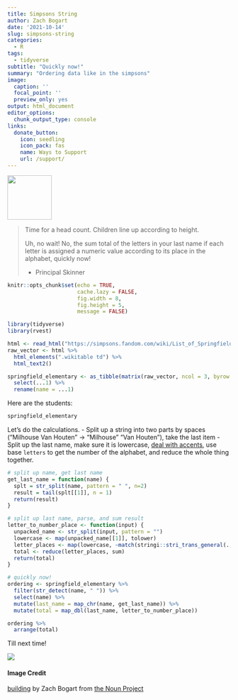 ```yaml
---
title: Simpsons String
author: Zach Bogart
date: '2021-10-14'
slug: simpsons-string
categories:
  - R
tags:
  - tidyverse
subtitle: "Quickly now!"
summary: "Ordering data like in the simpsons"
image:
  caption: ''
  focal_point: ''
  preview_only: yes
output: html_document
editor_options:
  chunk_output_type: console
links:
  donate_button:
    icon: seedling
    icon_pack: fas
    name: Ways to Support
    url: /support/
---
```


<!-- Icon Image: Small -->

<img src="featured.png" width="100"/>

<!--Starting Blurb-->

> Time for a head count. Children line up according to height.
> 
> Uh, no wait! No, the sum total of the letters in your last name if each letter is assigned a numeric value according to its place in the alphabet, quickly now!
>
> - Principal Skinner

<!--Put actual work here-->

```r
knitr::opts_chunk$set(echo = TRUE, 
                      cache.lazy = FALSE,
                      fig.width = 8,
                      fig.height = 5,
                      message = FALSE)
```

```r
library(tidyverse)
library(rvest)
```

```r
html <- read_html("https://simpsons.fandom.com/wiki/List_of_Springfield_Elementary_School_Students")
raw_vector <- html %>% 
  html_elements(".wikitable td") %>% 
  html_text2()

springfield_elementary <- as_tibble(matrix(raw_vector, ncol = 3, byrow = TRUE), .name_repair = "universal") %>% 
  select(...1) %>% 
  rename(name = ...1)

```

Here are the students:

```r
springfield_elementary
```

Let's do the calculations. 
- Split up a string into two parts by spaces ("Milhouse Van Houten" → "Milhouse" "Van Houten"), take the last item
- Split up the last name, make sure it is lowercase, [deal with accents](https://github.com/tidyverse/stringr/issues/149), use base `letters` to get the number of the alphabet, and reduce the whole thing together.

```r
# split up name, get last name
get_last_name = function(name) {
  splt = str_split(name, pattern = " ", n=2)
  result = tail(splt[[1]], n = 1)
  return(result)
}

# split up last name, parse, and sum result 
letter_to_number_place <- function(input) {
  unpacked_name <- str_split(input, pattern = "")
  lowercase <- map(unpacked_name[[1]], tolower)
  letter_places <- map(lowercase, ~match(stringi::stri_trans_general(., "Latin-ASCII"), letters, nomatch = 0)) # Uter!
  total <- reduce(letter_places, sum)
  return(total)
}

```

```r
# quickly now!
ordering <- springfield_elementary %>% 
  filter(str_detect(name, " ")) %>% 
  select(name) %>% 
  mutate(last_name = map_chr(name, get_last_name)) %>% 
  mutate(total = map_dbl(last_name, letter_to_number_place))

ordering %>% 
  arrange(total)
```

Till next time!

![](https://media.giphy.com/media/ASd0Ukj0y3qMM/giphy.gif)

<!--Noun Image Credit-->

#### Image Credit

[building](https://thenounproject.com/search/?creator=4129988&name=Zach+Bogart&q=school&i=3644756) by Zach Bogart from [the Noun Project](https://thenounproject.com/)
